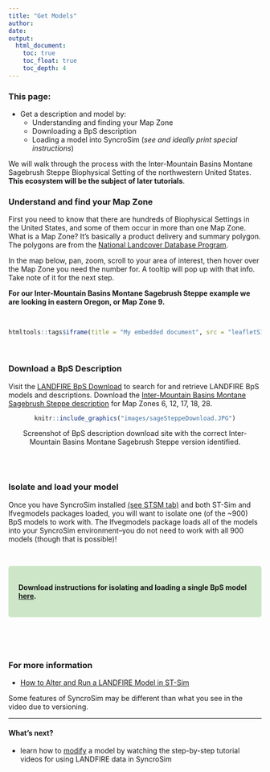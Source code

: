 ```yaml
---
title: "Get Models"
author: 
date:
output:
  html_document:
    toc: true
    toc_float: true
    toc_depth: 4
---
```

### This page:
* Get a description and model by:
    + Understanding and finding your Map Zone
    + Downloading a BpS description
    + Loading a model into SyncroSim (*see and ideally print special instructions*)
    
We will walk through the process with the Inter-Mountain Basins Montane Sagebrush Steppe Biophysical Setting of the northwestern United States.  **This ecosystem will be the subject of later tutorials**. 


### Understand and find your Map Zone

First you need to know that there are hundreds of Biophysical Settings in the United States, and some of them occur in more than one Map Zone. What is a Map Zone? It's basically a product delivery and summary polygon. The polygons are from the [National Landcover Database Program](https://www.mrlc.gov/national-land-cover-database-nlcd-2016){target='blank'}.  

In the map below, pan, zoom, scroll to your area of interest, then hover over the Map Zone you need the number for. A tooltip will pop up with that info. Take note of it for the next step. 

**For our Inter-Mountain Basins Montane Sagebrush Steppe example we are looking in eastern Oregon, or Map Zone 9.**

<br>

```r
htmltools::tags$iframe(title = "My embedded document", src = "leafletSIM2carto.html", frameborder = "0", width = "100%", height="400")
```

<br>

### Download a BpS Description
Visit the [LANDFIRE BpS Download](http://landfirereview.org/search.php){target='blank'}  to search for and retrieve LANDFIRE BpS models and descriptions. Download the [Inter-Mountain Basins Montane Sagebrush Steppe  description](http://landfirereview.org/search.php?q=Inter-Mountain%20Basins%20Montane%20Sagebrush%20Steppe&hPP=20&idx=lf_landfire_dev&p=0&is_v=1){target='blank'} for Map Zones 6, 12, 17, 18, 28.


<center>
```r
knitr::include_graphics("images/sageSteppeDownload.JPG")

```

Screenshot of BpS description download site with the correct Inter-Mountain Basins Montane Sagebrush Steppe version identified.
</center>
<br>
<br>


### Isolate and load your model
Once you have SyncroSim installed [(see STSM tab)](./stms.html){target='blank'} and both ST-Sim and lfvegmodels packages loaded, you will want to isolate one (of the ~900) BpS models to work with.  The lfvegmodels package loads all of the models into your SyncroSim environment--you do not need to work with all 900 models (though that is possible)!

<br>

<style>
div.blue { background-color:#cde6c8; border-radius: 5px; padding: 20px;}
</style>
<div class = "blue">
**Download instructions for isolating and loading a single BpS model [here](./isolateLoadModel.html){target='blank'}.**

</div>
<br>


<br>




### For more information

*  [How to Alter and Run a LANDFIRE Model in ST-Sim](https://www.youtube.com/watch?v=XUUm-RG4eK0&list=PLDFF9036BBFE46CE6&index=7&t=0s){target='blank'}

Some features of SyncroSim may be different than what you see in the video due to versioning.

***

#### What's next?
+ learn how to [modify](./modifyModel.html){target='blank'} a model by watching the step-by-step tutorial videos for using LANDFIRE data in SyncroSim